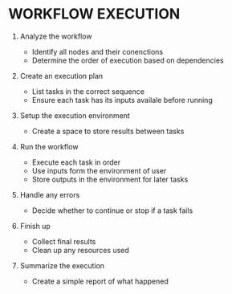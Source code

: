 # WORKFLOW EXECUTION

1. Analyze the workflow
    - Identify all nodes and their conenctions
    - Determine the order of execution based on dependencies

2. Create an execution plan
    - List tasks in the correct sequence
    - Ensure each task has its inputs availale before running

3. Setup the execution environment
    - Create a space to store results between tasks

4. Run the workflow 
    - Execute each task in order
    - Use inputs form the environment of user
    - Store outputs in the environment for later tasks

5. Handle any errors
    - Decide whether to continue or stop if a task fails

6. Finish up
    - Collect final results
    - Clean up any resources used

7. Summarize the execution  
    - Create a simple report of what happened